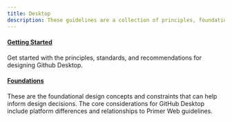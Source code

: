 ```yaml
---
title: Desktop
description: These guidelines are a collection of principles, foundations and usage guidelines for designing GitHub Desktop.
---
```



#### [Getting Started](/native/desktop/getting-started)

Get started with the principles, standards, and recommendations for designing Github Desktop.

#### [Foundations](/native/desktop/foundations)

These are the foundational design concepts and constraints that can help inform design decisions. The core considerations for GitHub Desktop include platform differences and relationships to Primer Web guidelines.
